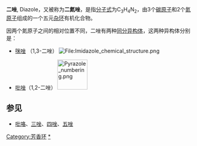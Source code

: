'''二唑''', Diazole，又被称为'''二氮唑'''，是指[[分子式|分子式]]为C<sub>3</sub>H<sub>4</sub>N<sub>2</sub>，由3个[[碳|碳原子]]和2个[[氮|氮原子]]组成的一个五元[[杂环|杂环]]有机化合物。

因两个氮原子之间的相对位置不同，二唑有两种[[同分异构体|同分异构体]]，这两种异构体分别是：

*[[咪唑|咪唑]] （1,3-二唑）  [[File:Imidazole_chemical_structure.png|File:Imidazole_chemical_structure.png]] 

*[[吡唑|吡唑]]（1,2-二唑）  [[File:Pyrazole_numbering.png|80px]]

==参见==
*[[吡咯|吡咯]]、[[三唑|三唑]]、[[四唑|四唑]]、[[五唑|五唑]]


[[Category:芳香环|Category:芳香环]]
[[Category:二唑|*]]